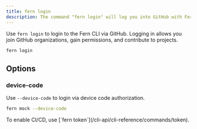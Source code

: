 ```yaml
---
title: fern login
description: The command "fern login" will log you into GitHub with Fern. 
---
```


Use `fern login` to login to the Fern CLI via GitHub. Logging in allows you 
join GitHub organizations, gain permissions, and contribute to projects.

```bash
fern login
```

## Options

### device-code

Use `--device-code` to login via device code authorization. 

```bash
fern mock --device-code
```

<Note>
To enable CI/CD, use [`fern token`](/cli-api/cli-reference/commands/token).
</Note>
